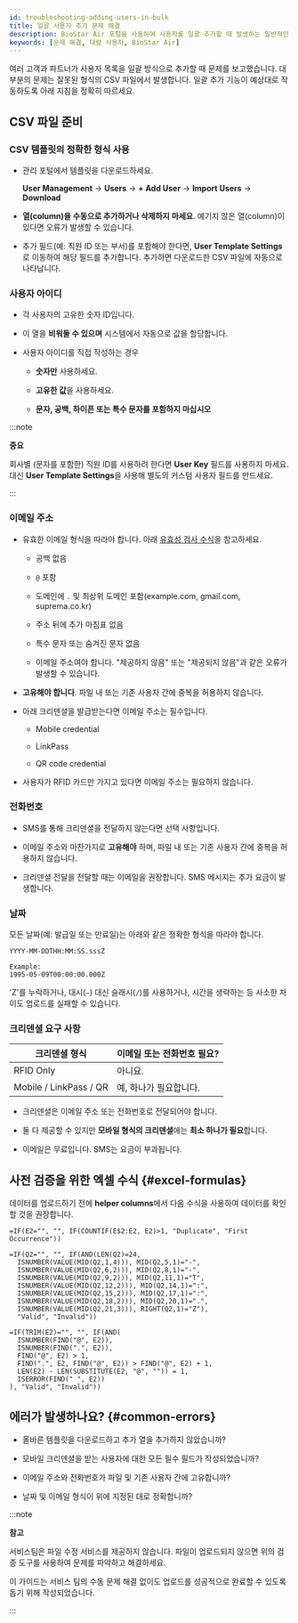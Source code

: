 ```yaml
---
id: troubleshooting-adding-users-in-bulk
title: 일괄 사용자 추가 문제 해결
description: BioStar Air 포털을 사용하여 사용자를 일괄 추가할 때 발생하는 일반적인 문제를 해결하는 방법을 알아보세요.
keywords: [문제 해결, 대량 사용자, BioStar Air]
---
```


여러 고객과 파트너가 사용자 목록을 일괄 방식으로 추가할 때 문제를 보고했습니다. 대부분의 문제는 잘못된 형식의 CSV 파일에서 발생합니다. 일괄 추가 기능이 예상대로 작동하도록 아래 지침을 정확히 따르세요.

## CSV 파일 준비

<Steps>
<Step>

### CSV 템플릿의 정확한 형식 사용

* 관리 포털에서 템플릿을 다운로드하세요.

  **User Management** → **Users** → **+ Add User** → **Import Users** → **Download**

* **열(column)을 수동으로 추가하거나 삭제하지 마세요**. 예기치 않은 열(column)이 있다면 오류가 발생할 수 있습니다.

* 추가 필드(예: 직원 ID 또는 부서)를 포함해야 한다면, **User Template Settings**로 이동하여 해당 필드를 추가합니다. 추가하면 다운로드한 CSV 파일에 자동으로 나타납니다.

</Step>
<Step>

### 사용자 아이디

* 각 사용자의 고유한 숫자 ID입니다.

* 이 열을 **비워둘 수 있으며** 시스템에서 자동으로 값을 할당합니다.

* 사용자 아이디를 직접 작성하는 경우

  * **숫자만** 사용하세요. 

  * **고유한 값**을 사용하세요.

  * **문자, 공백, 하이픈 또는 특수 문자를 포함하지 마십시오**

:::note

**중요**

회사별 (문자를 포함한) 직원 ID를 사용하려 한다면 **User Key** 필드를 사용하지 마세요. 대신 **User Template Settings**을 사용해 별도의 커스텀 사용자 필드를 만드세요.

:::

</Step>
<Step>

### 이메일 주소

* 유효한 이메일 형식을 따라야 합니다. 아래 [유효성 검사 수식](#excel-formulas)을 참고하세요.

  * 공백 없음

  * `@` 포함

  * 도메인에 `.` 및 최상위 도메인 포함(example.com, gmail.com, suprema.co.kr)

  * 주소 뒤에 추가 마침표 없음

  * 특수 문자 또는 숨겨진 문자 없음

  * 이메일 주소여야 합니다. "제공하지 않음" 또는 "제공되지 않음"과 같은 오류가 발생할 수 있습니다.

* **고유해야 합니다**. 파일 내 또는 기존 사용자 간에 중복을 허용하지 않습니다.

* 아래 크리덴셜을 발급받는다면 이메일 주소는 필수입니다.

  * Mobile credential

  * LinkPass

  * QR code credential

* 사용자가 RFID 카드만 가지고 있다면 이메일 주소는 필요하지 않습니다.

</Step>
<Step>

### 전화번호

* SMS를 통해 크리덴셜을 전달하지 않는다면 선택 사항입니다.

* 이메일 주소와 마찬가지로 **고유해야** 하며, 파일 내 또는 기존 사용자 간에 중복을 허용하지 않습니다.

* 크리덴셜 전달을 전달할 때는 이메일을 권장합니다. SMS 메시지는 추가 요금이 발생합니다.

</Step>
<Step>

### 날짜

모든 날짜(예: 발급일 또는 만료일)는 아래와 같은 정확한 형식을 따라야 합니다.

```plaintext
YYYY-MM-DDTHH:MM:SS.sssZ

Example:
1995-05-09T00:00:00.000Z
```

'Z'를 누락하거나, 대시(`—`) 대신 슬래시(`/`)를 사용하거나, 시간을 생략하는 등 사소한 차이도 업로드를 실패할 수 있습니다.

</Step>
<Step>

### 크리덴셜 요구 사항

| 크리덴셜 형식          | 이메일 또는 전화번호 필요? |
| ---------------------- | ------------------------ |
| RFID Only              | 아니요.                       |
| Mobile / LinkPass / QR | 예, 하나가 필요합니다.    |

* 크리덴셜은 이메일 주소 또는 전화번호로 전달되어야 합니다.

* 둘 다 제공할 수 있지만 **모바일 형식의 크리덴셜**에는 **최소 하나가 필요**합니다.

* 이메일은 무료입니다. SMS는 요금이 부과됩니다.

</Step>
</Steps>


## 사전 검증을 위한 엑셀 수식 {#excel-formulas}

데이터를 업로드하기 전에 **helper columns**에서 다음 수식을 사용하여 데이터를 확인할 것을 권장합니다.

```excel-formula title="Detect Duplicate Emails or Phone Numbers"
=IF(E2="", "", IF(COUNTIF(E$2:E2, E2)>1, "Duplicate", "First Occurrence"))
```

```excel-formula title="Validate ISO 8601 Date Format (Column Q)"
=IF(Q2="", "", IF(AND(LEN(Q2)=24, 
  ISNUMBER(VALUE(MID(Q2,1,4))), MID(Q2,5,1)="-", 
  ISNUMBER(VALUE(MID(Q2,6,2))), MID(Q2,8,1)="-", 
  ISNUMBER(VALUE(MID(Q2,9,2))), MID(Q2,11,1)="T", 
  ISNUMBER(VALUE(MID(Q2,12,2))), MID(Q2,14,1)=":", 
  ISNUMBER(VALUE(MID(Q2,15,2))), MID(Q2,17,1)=":", 
  ISNUMBER(VALUE(MID(Q2,18,2))), MID(Q2,20,1)=".", 
  ISNUMBER(VALUE(MID(Q2,21,3))), RIGHT(Q2,1)="Z"), 
  "Valid", "Invalid"))
```

```excel-formula title="Validate Email Format (Column E)"
=IF(TRIM(E2)="", "", IF(AND(
  ISNUMBER(FIND("@", E2)),
  ISNUMBER(FIND(".", E2)),
  FIND("@", E2) > 1,
  FIND(".", E2, FIND("@", E2)) > FIND("@", E2) + 1,
  LEN(E2) - LEN(SUBSTITUTE(E2, "@", "")) = 1,
  ISERROR(FIND(" ", E2))
), "Valid", "Invalid"))
```


## 에러가 발생하나요? {#common-errors}

* 올바른 템플릿을 다운로드하고 추가 열을 추가하지 않았습니까?

* 모바일 크리덴셜을 받는 사용자에 대한 모든 필수 필드가 작성되었습니까?

* 이메일 주소와 전화번호가 파일 및 기존 사용자 간에 고유합니까?

* 날짜 및 이메일 형식이 위에 지정된 대로 정확합니까?

:::note

**참고**

서비스팀은 파일 수정 서비스를 제공하지 않습니다. 파일이 업로드되지 않으면 위의 검증 도구를 사용하여 문제를 파악하고 해결하세요.

이 가이드는 서비스 팀의 수동 문제 해결 없이도 업로드를 성공적으로 완료할 수 있도록 돕기 위해 작성되었습니다.

:::